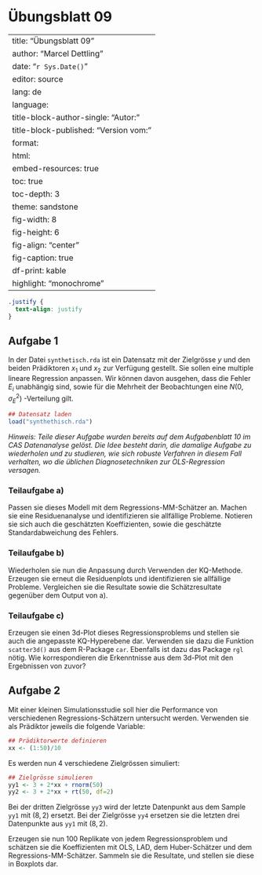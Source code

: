 # Übungsblatt 09 {.unnumbered}

---
title:  "Übungsblatt 09"
author: "Marcel Dettling"
date:   "`r Sys.Date()`"
editor: source
lang: de
language: 
  title-block-author-single: "Autor:"
  title-block-published: "Version vom:"
format:
  html:
    embed-resources: true
    toc: true
    toc-depth: 3
    theme: sandstone
    fig-width: 8
    fig-height: 6
    fig-align: "center"
    fig-caption: true
    df-print: kable
    highlight: "monochrome"
---

```css
.justify {
  text-align: justify
}
```

## Aufgabe 1 {.justify}

In der Datei `synthetisch.rda` ist ein Datensatz mit der Zielgrösse $y$ und den beiden Prädiktoren $x_1$ und $x_2$ zur Verfügung gestellt. Sie sollen eine multiple lineare Regression anpassen. Wir können davon ausgehen, dass die Fehler $E_i$ unabhängig sind, sowie für die Mehrheit der Beobachtungen eine $N(0,\sigma_{E}^{2})$ -Verteilung gilt.

```r
## Datensatz laden
load("synthethisch.rda")
```

*Hinweis: Teile dieser Aufgabe wurden bereits auf dem Aufgabenblatt 10 im CAS Datenanalyse gelöst. Die Idee besteht darin, die damalige Aufgabe zu wiederholen und zu studieren, wie sich robuste Verfahren in diesem Fall verhalten, wo die üblichen Diagnosetechniken zur OLS-Regression versagen.*

### Teilaufgabe a)

Passen sie dieses Modell mit dem Regressions-MM-Schätzer an. Machen sie eine Residuenanalyse und identifizieren sie allfällige Probleme. Notieren sie sich auch die geschätzten Koeffizienten, sowie die geschätzte Standardabweichung des Fehlers.

### Teilaufgabe b)

Wiederholen sie nun die Anpassung durch Verwenden der KQ-Methode. Erzeugen sie erneut die Residuenplots und identifizieren sie allfällige Probleme. Vergleichen sie die Resultate sowie die Schätzresultate gegenüber dem Output von a).

### Teilaufgabe c)

Erzeugen sie einen 3d-Plot dieses Regressionsproblems und stellen sie auch die angepasste KQ-Hyperebene dar. Verwenden sie dazu die Funktion `scatter3d()` aus dem R-Package `car`. Ebenfalls ist dazu das Package `rgl` nötig. Wie korrespondieren die Erkenntnisse aus dem 3d-Plot mit den Ergebnissen von zuvor?

## Aufgabe 2 {.justify}

Mit einer kleinen Simulationsstudie soll hier die Performance von verschiedenen Regressions-Schätzern untersucht werden. Verwenden sie als Prädiktor jeweils die folgende Variable:

```r
## Prädiktorwerte definieren
xx <- (1:50)/10
```

Es werden nun 4 verschiedene Zielgrössen simuliert:

```r
## Zielgrösse simulieren
yy1 <- 3 + 2*xx + rnorm(50)
yy2 <- 3 + 2*xx + rt(50, df=2)
```

Bei der dritten Zielgrösse `yy3` wird der letzte Datenpunkt aus dem Sample `yy1` mit $(8,2)$ ersetzt. Bei der Zielgrösse `yy4` ersetzen sie die letzten drei Datenpunkte aus `yy1` mit $(8,2)$.

Erzeugen sie nun 100 Replikate von jedem Regressionsproblem und schätzen sie die Koeffizienten mit OLS, LAD, dem Huber-Schätzer und dem Regressions-MM-Schätzer. Sammeln sie die Resultate, und stellen sie diese in Boxplots dar.
